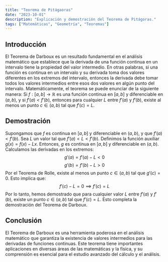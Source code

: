 ```yaml
---
title: "Teorema de Pitágaoras"
date: "2023-10-01"
description: "Explicación y demostración del Teorema de Pitágoras."
tags: ["Matemáticas", "Geometría", "Teoremas"]
---
```


## Introducción
El Teorema de Darboux es un resultado fundamental en el análisis matemático que establece que la derivada de una función continua en un intervalo tiene la propiedad del valor intermedio. En otras palabras, si una función es continua en un intervalo y su derivada toma dos valores diferentes en los extremos del intervalo, entonces la derivada debe tomar todos los valores intermedios entre esos dos valores en algún punto del intervalo.
Matemáticamente, el teorema se puede enunciar de la siguiente manera:
Si $f: [a, b] \to \mathbb{R}$ es una función continua en $[a, b]$ y diferenciable en $(a, b)$, y si $f'(a) < f'(b)$, entonces para cualquier $L$ entre $f'(a)$ y $f'(b)$, existe al menos un punto $c \in (a, b)$ tal que $f'(c) = L$.
## Demostración
Supongamos que $f$ es continua en $[a, b]$ y diferenciable en $(a, b)$, y que $f'(a) < f'(b)$. Sea $L$ un valor tal que $f'(a) < L < f'(b)$.
Definimos la función auxiliar $g(x) = f(x) - Lx$. Entonces, $g$ es continua en $[a, b]$ y diferenciable en $(a, b)$. Calculamos las derivadas en los extremos:
$$
g'(a) = f'(a) - L < 0
$$
$$
g'(b) = f'(b) - L > 0
$$
Por el Teorema de Rolle, existe al menos un punto $c \in (a, b)$ tal que $g'(c) = 0$. Esto implica que:
$$
f'(c) - L = 0 \implies f'(c) = L
$$
Por lo tanto, hemos demostrado que para cualquier valor $L$ entre $f'(a)$ y $f'(b)$, existe un punto $c \in (a, b)$ tal que $f'(c) = L$. Esto completa la demostración del Teorema de Darboux.
## Conclusión
El Teorema de Darboux es una herramienta poderosa en el análisis matemático que garantiza la existencia de valores intermedios para las derivadas de funciones continuas. Este teorema tiene importantes aplicaciones en diversas áreas de las matemáticas y la física, y su comprensión es esencial para el estudio avanzado del cálculo y el análisis.